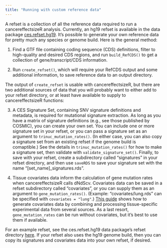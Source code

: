 ```yaml
---
title: "Running with custom reference data"
---
```


A refset is a collection of all the reference data required to run a cancereffectsizeR analysis. Currently, an hg19 refset is available in the data package [ces.refset.hg19](https://github.com/Townsend-Lab-Yale/ces.refset.hg19). It's possible to generate your own reference data for pretty much any species or genome build. Here is the general method:

1. Find a GTF file containing coding sequence (CDS) definitions, filter to high-quality and desired CDS regions, and run `build_RefCDS()` to get a collection of gene/transcript/CDS information.

2. Run `create_refset()`, which will require your RefCDS output and some additional information, to save reference data to an output directory. 

The output of `create_refset` is usable with cancereffectsizeR, but there are two additional sources of data that you will probably want to either add to your refset directory, or at least have available to supply to cancereffectsizeR functions:

3. A CES Signature Set, containing SNV signature definitions and metadata, is required for mutational signature extraction. As long as you have a matrix of signature definitions (e.g., see those published by COSMIC), you can create your own set. You can include one or more signature set in your refset, or you can pass a signature set as an argument to `trinuc_mutation_rates()`. (In either case, you can also copy a signature set from an existing refset if the genome build is comaptible.)  See the details in `trinuc_mutation_rates()` for how to make a signature set, then validate with `validate_signature_set()`. Finally, to save with your refset, create a subdirectory called "signatures" in your refset directory, and then use `saveRDS` to save your signature set with the name "[set_name]_signatures.rds".

4. Tissue covariates data inform the calculation of gene mutation rates when cancereffectsizeR calls dNdScv. Covariates data can be saved in a refset subdirectory called "covariates", or you can supply them as an argument to `gene_mutation_rates()`. (Example: "covariates/lung.rds" can be specified with `covariates = "lung"`.) [This guide](create_custom_covariates.html) shows how to generate covariates data by combining and processing tissue-specific experimental data from several sources. As a last resort, `gene_mutation_rates` can be run without covariates, but it's best to use them if available.

For an example refset, see the ces.refset.hg19 data package's refset directory [here](https://github.com/Townsend-Lab-Yale/ces.refset.hg19/tree/main/inst/refset). If your refset also uses the hg19 genome build, then you can copy its signatures and covariates data into your own refset, if desired.
